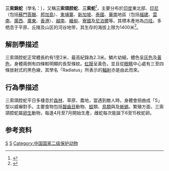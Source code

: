 {{Speciesbox 
| taxon = Coelognathus radiatus
| authority = Boie, 1827
}}
'''三索錦蛇'''（學名：{{lang|la|''Coelognathus radiatus''}}），又稱'''三索頜腔蛇'''、'''三索蛇'''<ref>{{cite journal |last1=Kai |first1=Wang |last2=Jinlong |first2=Ren |last3=Hongman |first3=Chen |last4=Zhitong |first4=Lyu |last5=Xianguang |first5=Guo |last6=Ke |first6=Jiang |last7=Jinmin |first7=Chen |last8=Jiatang |first8=Li |last9=Peng |first9=Guo |last10=Yingyong |first10=Wang |last11=Jing |first11=Che |title=The updated checklists of amphibians and reptiles of China |journal=Biodiversity Science |date=2020-02-20 |volume=28 |issue=2 |pages=189 |doi=10.17520/biods.2019238}}</ref>，主要分布於[[印度|印度]]東北部、[[印尼|印尼]]（包括[[蘇門答臘|蘇門答臘]]、[[邦加島|邦加島]]）、[[柬埔寨|柬埔寨]]、[[新加坡|新加坡]]、[[泰國|泰國]]、[[中國|華南]]地區（包括[[福建|福建]]、[[雲南|雲南]]、[[廣西|廣西]]、[[廣東|廣東]]、[[香港|香港]]）、[[越南|越南]]、[[緬甸|緬甸]]、[[寮國|寮國]]及[[尼泊爾|尼泊爾]]等。其標本產地為[[爪哇|爪哇]]。多栖息于平原、丘陵及山区的河谷地带，其生存的海拔上限为1400米<ref name='id4628'>{{cite web | url = http://www.bioinfo.cn/db05/BjdwSpecies.php?action=view&id=4628 | title = 三索锦蛇 | work = 《中国动物物种编目数据库》 | publisher = 中国科学院微生物研究所 | author = 中国科学院动物研究所 | access-date = 2009-04-11 | language = zh-hans }}</ref>。

==解剖學描述==
三索頜腔蛇正常體長約有1至2米，最高紀錄為2.3米。鱗片幼細，體色呈[[灰色|灰色]]及[[黃色|黃色]]，身體兩側有四條較明顯的長型條紋。[[虹膜|虹膜]]呈黃色，並且從[[眼睛|眼睛]]中心處有三至四條放射式的黑色線，其學名「Radiatus」所表示的[[輻射|輻射]]亦是由此而來。

==行為學描述==
三索頜腔蛇平日多棲息於[[森林|森林]]、草原、農地，當遇到敵人時，身體會扭曲成「S」型以威嚇對手。主要食物包括[[齧齒目|齧齒目]]動物、[[蛙|蛙]]類、[[鳥類|鳥類]]與及[[蜥蜴|蜥蜴]]。繁殖方面，三索頜腔蛇屬[[卵生|卵生]]動物，每逢4月至7月開始生產，雌蛇每次能誕下6至15枚蛇卵。

==参考资料==
{{Reflist}}
{{Taxonbar}}

[[Category:1827年描述的动物|S]]
[[Category:颌腔蛇属|S]]
[[Category:中国国家二级保护动物|Category:中国国家二级保护动物]]